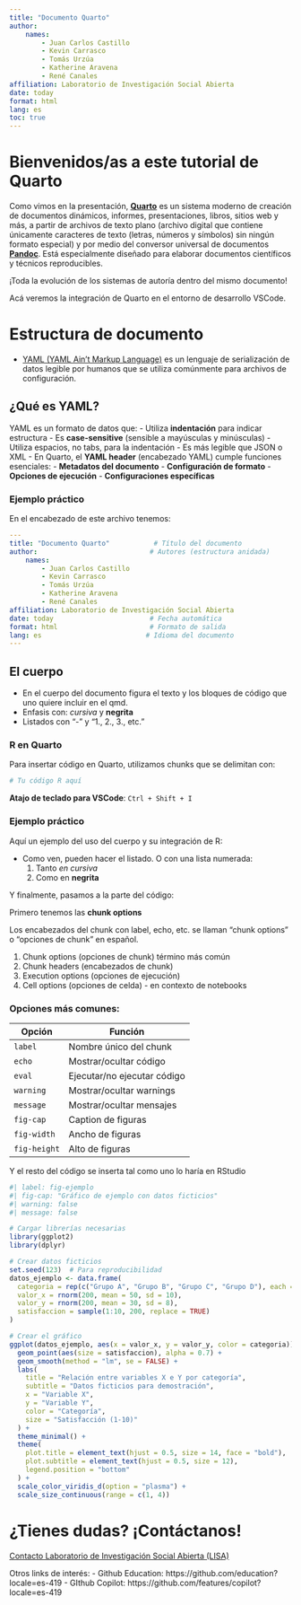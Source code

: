 ```yaml
---
title: "Documento Quarto"
author:
    names:
        - Juan Carlos Castillo
        - Kevin Carrasco
        - Tomás Urzúa
        - Katherine Aravena
        - René Canales
affiliation: Laboratorio de Investigación Social Abierta
date: today
format: html
lang: es
toc: true
---
```


# Bienvenidos/as a este tutorial de **Quarto**

Como vimos en la presentación, [**Quarto**](https://quarto.org/) es un sistema moderno de creación de documentos dinámicos, informes, presentaciones, libros, sitios web y más, a partir de archivos de texto plano (archivo digital que contiene únicamente caracteres de texto (letras, números y símbolos) sin ningún formato especial) y por medio del conversor universal de documentos [**Pandoc**](https://pandoc.org/). Está especialmente diseñado para elaborar documentos científicos y técnicos reproducibles.


¡Toda la evolución de los sistemas de autoría dentro del mismo documento!

Acá veremos la integración de Quarto en el entorno de desarrollo VSCode.

# Estructura de documento

- [YAML (YAML Ain't Markup Language)](https://yaml.org/) es un lenguaje de serialización de datos legible por humanos que se utiliza comúnmente para archivos de configuración.

## ¿Qué es YAML?

YAML es un formato de datos que:
- Utiliza **indentación** para indicar estructura
- Es **case-sensitive** (sensible a mayúsculas y minúsculas)
- Utiliza espacios, no tabs, para la indentación
- Es más legible que JSON o XML
- En Quarto, el **YAML header** (encabezado YAML) cumple funciones esenciales:
    - **Metadatos del documento**
    - **Configuración de formato**
    - **Opciones de ejecución**
    - **Configuraciones específicas**

### Ejemplo práctico

En el encabezado de este archivo tenemos:

```yaml
---
title: "Documento Quarto"           # Título del documento
author:                            # Autores (estructura anidada)
    names:
        - Juan Carlos Castillo
        - Kevin Carrasco
        - Tomás Urzúa
        - Katherine Aravena
        - René Canales
affiliation: Laboratorio de Investigación Social Abierta
date: today                        # Fecha automática
format: html                       # Formato de salida
lang: es                          # Idioma del documento
---
```

## El cuerpo

- En el cuerpo del documento figura el texto y los bloques de código que uno quiere incluir en el qmd.
- Enfasis con: *cursiva* y **negrita**
- Listados con "-" y "1., 2., 3., etc." 

### R en Quarto

Para insertar código en Quarto, utilizamos chunks que se delimitan con:

```r
# Tu código R aquí
```

**Atajo de teclado para VSCode**: `Ctrl + Shift + I`

### Ejemplo práctico

Aquí un ejemplo del uso del cuerpo y su integración de R:

- Como ven, pueden hacer el listado. O con una lista numerada:
  1. Tanto *en cursiva*
  2. Como en **negrita**

Y finalmente, pasamos a la parte del código:

Primero tenemos las **chunk options**

Los encabezados del chunk con label, echo, etc. se llaman "chunk options" o "opciones de chunk" en español.

1. Chunk options (opciones de chunk) término más común
2. Chunk headers (encabezados de chunk)
3. Execution options (opciones de ejecución)
4. Cell options (opciones de celda) - en contexto de notebooks

### Opciones más comunes:

| Opción | Función |
|--------|---------|
| `label` | Nombre único del chunk |
| `echo` | Mostrar/ocultar código |
| `eval` | Ejecutar/no ejecutar código |
| `warning` | Mostrar/ocultar warnings |
| `message` | Mostrar/ocultar mensajes |
| `fig-cap` | Caption de figuras |
| `fig-width` | Ancho de figuras |
| `fig-height` | Alto de figuras |

Y el resto del código se inserta tal como uno lo haría en RStudio
```r
#| label: fig-ejemplo
#| fig-cap: "Gráfico de ejemplo con datos ficticios"
#| warning: false
#| message: false

# Cargar librerías necesarias
library(ggplot2)
library(dplyr)

# Crear datos ficticios
set.seed(123)  # Para reproducibilidad
datos_ejemplo <- data.frame(
  categoria = rep(c("Grupo A", "Grupo B", "Grupo C", "Grupo D"), each = 50),
  valor_x = rnorm(200, mean = 50, sd = 10),
  valor_y = rnorm(200, mean = 30, sd = 8),
  satisfaccion = sample(1:10, 200, replace = TRUE)
)

# Crear el gráfico
ggplot(datos_ejemplo, aes(x = valor_x, y = valor_y, color = categoria)) +
  geom_point(aes(size = satisfaccion), alpha = 0.7) +
  geom_smooth(method = "lm", se = FALSE) +
  labs(
    title = "Relación entre variables X e Y por categoría",
    subtitle = "Datos ficticios para demostración",
    x = "Variable X",
    y = "Variable Y",
    color = "Categoría",
    size = "Satisfacción (1-10)"
  ) +
  theme_minimal() +
  theme(
    plot.title = element_text(hjust = 0.5, size = 14, face = "bold"),
    plot.subtitle = element_text(hjust = 0.5, size = 12),
    legend.position = "bottom"
  ) +
  scale_color_viridis_d(option = "plasma") +
  scale_size_continuous(range = c(1, 4))
```

# ¿Tienes dudas? ¡Contáctanos!

[Contacto Laboratorio de Investigación Social Abierta (LISA)](lisa-coes.com) 

Otros links de interés:
- Github Education: https://github.com/education?locale=es-419
- GIthub Copilot: https://github.com/features/copilot?locale=es-419


